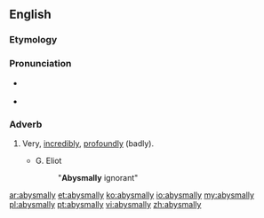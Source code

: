 ==English==

===Etymology===
{{suffix|abysmal|ly}}

===Pronunciation===
* {{a|RP}} {{IPA|/əˈbɪz.ml̩.i/}}
* {{a|US}} {{IPA|/əˈbɪz.ml̩.i/}}

===Adverb===
{{en-adv}}

# {{context|derogatory}} Very, [[incredibly]], [[profoundly]] (badly).
#* G. Eliot
#*: "'''Abysmally''' ignorant"

[[ar:abysmally]]
[[et:abysmally]]
[[ko:abysmally]]
[[io:abysmally]]
[[my:abysmally]]
[[pl:abysmally]]
[[pt:abysmally]]
[[vi:abysmally]]
[[zh:abysmally]]